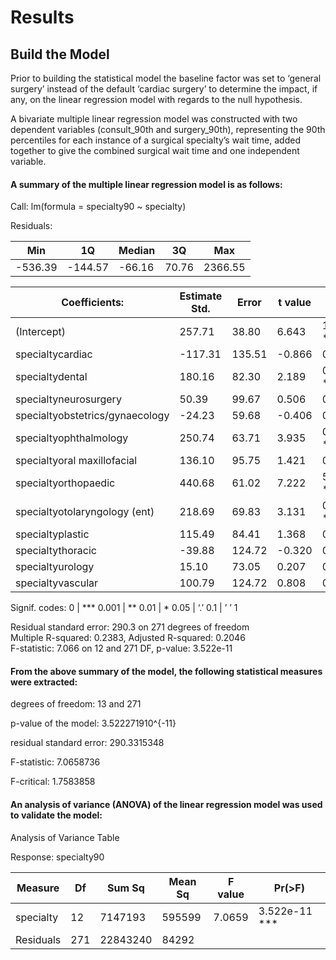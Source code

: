 # Results

## Build the Model

Prior to building the statistical model the baseline factor was set to ‘general surgery’ instead of the default ‘cardiac surgery’ to determine the impact, if any, on the linear regression model with regards to the null hypothesis.

A bivariate multiple linear regression model was constructed with two dependent variables (consult_90th and surgery_90th), representing the 90th percentiles for each instance of a surgical specialty’s wait time, added together to give the combined surgical wait time and one independent variable.

#### A summary of the multiple linear regression model is as follows:

Call: lm(formula = specialty90 ~ specialty)

Residuals:  

Min     | 1Q      | Median    | 3Q    | Max
------- | ------- | --------- | ----- | ---------
-536.39 | -144.57 | -66.16    | 70.76 | 2366.55 


Coefficients:                   | Estimate Std.| Error | t value | Pr(>|t|)
------------------------------- | ------------ | ----- | ------- | ------------
(Intercept)                     | 257.71       | 38.80 | 6.643   | 1.68e-10 ***
specialtycardiac                | -117.31      | 135.51| -0.866  | 0.387417    
specialtydental                 | 180.16       | 82.30 | 2.189   | 0.029447 *  
specialtyneurosurgery           | 50.39        | 99.67 | 0.506   | 0.613607    
specialtyobstetrics/gynaecology | -24.23       | 59.68 | -0.406  | 0.685083    
specialtyophthalmology          | 250.74       | 63.71 | 3.935   | 0.000106 ***
specialtyoral maxillofacial     | 136.10       | 95.75 | 1.421   | 0.156338    
specialtyorthopaedic            | 440.68       | 61.02 | 7.222   | 5.19e-12 ***
specialtyotolaryngology (ent)   | 218.69       | 69.83 | 3.131   | 0.001930 ** 
specialtyplastic                | 115.49       | 84.41 | 1.368   | 0.172388    
specialtythoracic               | -39.88       | 124.72| -0.320  | 0.749385    
specialtyurology                | 15.10        | 73.05 | 0.207   | 0.836358    
specialtyvascular               | 100.79       | 124.72| 0.808   | 0.419727    
  
Signif. codes:  0 | *** 0.001 | ** 0.01 | * 0.05 | '.' 0.1 | ' ' 1

Residual standard error: 290.3 on 271 degrees of freedom  
Multiple R-squared:  0.2383,    Adjusted R-squared:  0.2046   
F-statistic: 7.066 on 12 and 271 DF,  p-value: 3.522e-11

#### From the above summary of the model, the following statistical measures were extracted:

degrees of freedom: 13 and 271

p-value of the model: 3.522271910^{-11}

residual standard error: 290.3315348

F-statistic: 7.0658736

F-critical: 1.7583858  

#### An analysis of variance (ANOVA) of the linear regression model was used to validate the model:  

Analysis of Variance Table

Response: specialty90  
  
Measure   | Df   | Sum Sq  | Mean Sq | F value  | Pr(>F)
--------- | ---- | ------- | ------- | -------- | -------------
specialty | 12   | 7147193 | 595599  | 7.0659   | 3.522e-11 ***
Residuals | 271  | 22843240| 84292   |          | 
